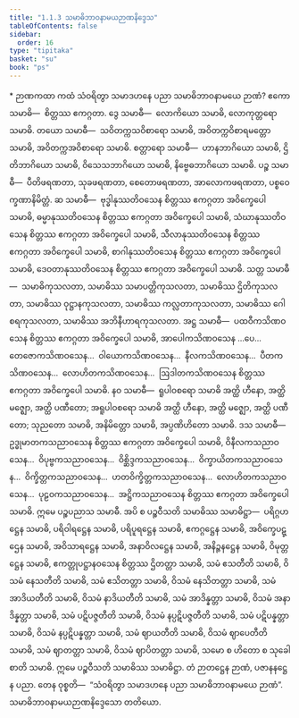 ```yaml
---
title: "1.1.3 သမာဓိဘာဝနာမယဉာဏနိဒ္ဒေသ"
tableOfContents: false
sidebar:
  order: 16
type: "tipitaka"
basket: "su"
book: "ps"
---
```



<DynamicBreadcrumb />

<Paragraph type="center" book="ps">
* ဉာဏကထာ
</Paragraph>


<Division number="43" book="ps">

<Paragraph number="324" book="ps">
ကထံ သံဝရိတွာ သမာဒဟနေ ပညာ သမာဓိဘာဝနာမယေ ဉာဏံ?
</Paragraph>

<Paragraph number="325" book="ps">
ဧကော သမာဓိ—  စိတ္တဿ ဧကဂ္ဂတာ.
</Paragraph>

<Paragraph number="326" book="ps">
ဒွေ သမာဓီ—  လောကိယော သမာဓိ, လောကုတ္တရော သမာဓိ.
</Paragraph>

<Paragraph number="327" book="ps">
တယော သမာဓီ—  သဝိတက္ကသဝိစာရော သမာဓိ, အဝိတက္ကဝိစာရမတ္တော သမာဓိ, အဝိတက္ကအဝိစာရော သမာဓိ.
</Paragraph>

<Paragraph number="328" book="ps">
စတ္တာရော သမာဓီ—  ဟာနဘာဂိယော သမာဓိ, ဌိတိဘာဂိယော သမာဓိ, ဝိသေသဘာဂိယော သမာဓိ, နိဗ္ဗေဓဘာဂိယော သမာဓိ.
</Paragraph>

<Paragraph number="329" book="ps">
ပဉ္စ သမာဓီ—  ပီတိဖရဏတာ, သုခဖရဏတာ, စေတောဖရဏတာ, အာလောကဖရဏတာ, ပစ္စဝေက္ခဏာနိမိတ္တံ.
</Paragraph>

<Paragraph number="330" book="ps">
ဆ သမာဓီ—  ဗုဒ္ဓါနုဿတိဝသေန စိတ္တဿ ဧကဂ္ဂတာ အဝိက္ခေပေါ သမာဓိ, ဓမ္မာနုဿတိဝသေန စိတ္တဿ ဧကဂ္ဂတာ အဝိက္ခေပေါ သမာဓိ, သံဃာနုဿတိဝသေန စိတ္တဿ ဧကဂ္ဂတာ အဝိက္ခေပေါ သမာဓိ, သီလာနုဿတိဝသေန စိတ္တဿ ဧကဂ္ဂတာ အဝိက္ခေပေါ သမာဓိ, စာဂါနုဿတိဝသေန စိတ္တဿ ဧကဂ္ဂတာ အဝိက္ခေပေါ သမာဓိ, ဒေဝတာနုဿတိဝသေန စိတ္တဿ ဧကဂ္ဂတာ အဝိက္ခေပေါ သမာဓိ.
</Paragraph>

<Paragraph number="331" book="ps">
သတ္တ သမာဓီ—  သမာဓိကုသလတာ, သမာဓိဿ သမာပတ္တိကုသလတာ, သမာဓိဿ ဌိတိကုသလတာ, သမာဓိဿ ဝုဋ္ဌာနကုသလတာ, သမာဓိဿ ကလ္လတာကုသလတာ, သမာဓိဿ ဂေါစရကုသလတာ, သမာဓိဿ အဘိနီဟာရကုသလတာ.
</Paragraph>

<Paragraph number="332" book="ps">
အဋ္ဌ သမာဓီ—  ပထဝီကသိဏဝသေန စိတ္တဿ ဧကဂ္ဂတာ အဝိက္ခေပေါ သမာဓိ, အာပေါကသိဏဝသေန …ပေ…  တေဇောကသိဏဝသေန…  ဝါယောကသိဏဝသေန…  နီလကသိဏဝသေန…  ပီတကသိဏဝသေန…  လောဟိတကသိဏဝသေန…  ဩဒါတကသိဏဝသေန စိတ္တဿ ဧကဂ္ဂတာ အဝိက္ခေပေါ သမာဓိ.
</Paragraph>

<Paragraph number="333" book="ps">
နဝ သမာဓီ—  ရူပါဝစရော သမာဓိ အတ္ထိ ဟီနော, အတ္ထိ မဇ္ဈော, အတ္ထိ ပဏီတော; အရူပါဝစရော သမာဓိ အတ္ထိ ဟီနော, အတ္ထိ မဇ္ဈော, အတ္ထိ ပဏီတော; သုညတော သမာဓိ, အနိမိတ္တော သမာဓိ, အပ္ပဏိဟိတော သမာဓိ.
</Paragraph>

<Paragraph number="334" book="ps">
ဒသ သမာဓီ—  ဥဒ္ဓုမာတကသညာဝသေန စိတ္တဿ ဧကဂ္ဂတာ အဝိက္ခေပေါ သမာဓိ, ဝိနီလကသညာဝသေန…  ဝိပုဗ္ဗကသညာဝသေန…  ဝိစ္ဆိဒ္ဒကသညာဝသေန…  ဝိက္ခာယိတကသညာဝသေန…  ဝိက္ခိတ္တကသညာဝသေန…  ဟတဝိက္ခိတ္တကသညာဝသေန…  လောဟိတကသညာဝသေန…  ပုဠဝကသညာဝသေန…  အဋ္ဌိကသညာဝသေန စိတ္တဿ ဧကဂ္ဂတာ အဝိက္ခေပေါ သမာဓိ. ဣမေ ပဉ္စပညာသ သမာဓီ.
</Paragraph>

</Division>
<Division number="44" book="ps">

<Paragraph number="335" book="ps">
အပိ စ ပဉ္စဝီသတိ သမာဓိဿ သမာဓိဋ္ဌာ—  ပရိဂ္ဂဟဋ္ဌေန သမာဓိ, ပရိဝါရဋ္ဌေန သမာဓိ, ပရိပူရဋ္ဌေန သမာဓိ, ဧကဂ္ဂဋ္ဌေန သမာဓိ, အဝိက္ခေပဋ္ဌေန သမာဓိ, အဝိသာရဋ္ဌေန သမာဓိ, အနာဝိလဋ္ဌေန သမာဓိ, အနိဉ္ဇနဋ္ဌေန သမာဓိ, ဝိမုတ္တဋ္ဌေန သမာဓိ, ဧကတ္တုပဋ္ဌာနဝသေန စိတ္တဿ ဌိတတ္တာ သမာဓိ, သမံ ဧသတီတိ သမာဓိ, ဝိသမံ နေသတီတိ သမာဓိ, သမံ ဧသိတတ္တာ သမာဓိ, ဝိသမံ နေသိတတ္တာ သမာဓိ, သမံ အာဒိယတီတိ သမာဓိ, ဝိသမံ နာဒိယတီတိ သမာဓိ, သမံ အာဒိန္နတ္တာ သမာဓိ, ဝိသမံ အနာဒိန္နတ္တာ သမာဓိ, သမံ ပဋိပဇ္ဇတီတိ သမာဓိ, ဝိသမံ နပ္ပဋိပဇ္ဇတီတိ သမာဓိ, သမံ ပဋိပန္နတ္တာ သမာဓိ, ဝိသမံ နပ္ပဋိပန္နတ္တာ သမာဓိ, သမံ ဈာယတီတိ သမာဓိ, ဝိသမံ ဈာပေတီတိ သမာဓိ, သမံ ဈာတတ္တာ သမာဓိ, ဝိသမံ ဈာပိတတ္တာ သမာဓိ, သမော စ ဟိတော စ သုခေါ စာတိ သမာဓိ. ဣမေ ပဉ္စဝီသတိ သမာဓိဿ သမာဓိဋ္ဌာ. တံ ဉာတဋ္ဌေန ဉာဏံ, ပဇာနနဋ္ဌေန ပညာ. တေန ဝုစ္စတိ—  “သံဝရိတွာ သမာဒဟနေ ပညာ သမာဓိဘာဝနာမယေ ဉာဏံ”.

</Paragraph>
</Division>

<Paragraph number="336" type="center" book="ps">
သမာဓိဘာဝနာမယဉာဏနိဒ္ဒေသော တတိယော.
</Paragraph>